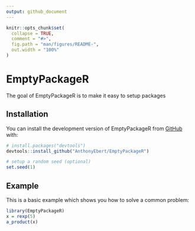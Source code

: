 ```yaml
---
output: github_document
---
```


<!-- README.md is generated from README.Rmd. Please edit that file -->

```r
knitr::opts_chunk$set(
  collapse = TRUE,
  comment = "#>",
  fig.path = "man/figures/README-",
  out.width = "100%"
)
```

# EmptyPackageR

<!-- badges: start -->
<!-- badges: end -->

The goal of EmptyPackageR is to make it easy to setup packages

## Installation

You can install the development version of EmptyPackageR from [GitHub](https://github.com/) with:

``` r
# install.packages("devtools")
devtools::install_github("AnthonyEbert/EmptyPackageR")
```

```r
# setup a random seed (optional)
set.seed(1)
```


## Example

This is a basic example which shows you how to solve a common problem:

```r
library(EmptyPackageR)
x = rexp(5)
a_product(x)
```

